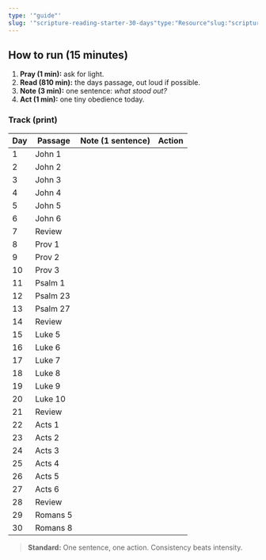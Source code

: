 ```yaml
---
type: '"guide"'
slug: '"scripture-reading-starter-30-days"type:"Resource"slug:"scripture-reading-starter-30-days"readTime:""'
---
```


## How to run (15 minutes)

1. **Pray (1 min):** ask for light.
2. **Read (810 min):** the days passage, out loud if possible.
3. **Note (3 min):** one sentence: _what stood out?_
4. **Act (1 min):** one tiny obedience today.

### Track (print)

| Day | Passage  | Note (1 sentence) | Action |
| --- | -------- | ----------------- | ------ |
| 1   | John 1   |                   |        |
| 2   | John 2   |                   |        |
| 3   | John 3   |                   |        |
| 4   | John 4   |                   |        |
| 5   | John 5   |                   |        |
| 6   | John 6   |                   |        |
| 7   | Review   |                   |        |
| 8   | Prov 1   |                   |        |
| 9   | Prov 2   |                   |        |
| 10  | Prov 3   |                   |        |
| 11  | Psalm 1  |                   |        |
| 12  | Psalm 23 |                   |        |
| 13  | Psalm 27 |                   |        |
| 14  | Review   |                   |        |
| 15  | Luke 5   |                   |        |
| 16  | Luke 6   |                   |        |
| 17  | Luke 7   |                   |        |
| 18  | Luke 8   |                   |        |
| 19  | Luke 9   |                   |        |
| 20  | Luke 10  |                   |        |
| 21  | Review   |                   |        |
| 22  | Acts 1   |                   |        |
| 23  | Acts 2   |                   |        |
| 24  | Acts 3   |                   |        |
| 25  | Acts 4   |                   |        |
| 26  | Acts 5   |                   |        |
| 27  | Acts 6   |                   |        |
| 28  | Review   |                   |        |
| 29  | Romans 5 |                   |        |
| 30  | Romans 8 |                   |        |

> **Standard:** One sentence, one action. Consistency beats intensity.
